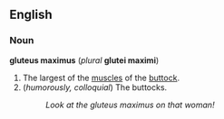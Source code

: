 ==English==
===Noun===
'''gluteus maximus''' (''plural'' '''glutei maximi''')

#The largest of the [[muscle]]s of the [[buttock]].
#(''humorously, colloquial'') The buttocks.
#:''Look at the gluteus maximus on that woman!''